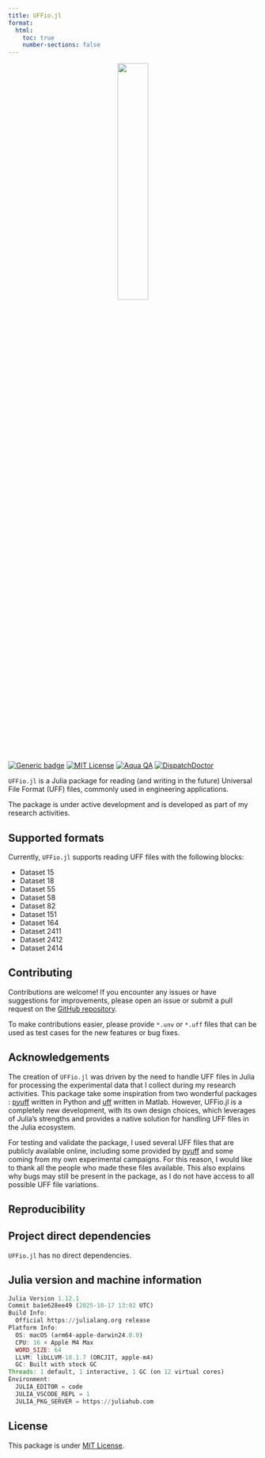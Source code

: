 ---
title: UFFio.jl
format:
  html:
    toc: true
    number-sections: false
---

<center>
    ![](./assets/logo/doclogo.svg){width=35%}
</center>

<br/>

[![Generic badge](https://img.shields.io/badge/Version-0.1.0-cornflowerblue.svg)]()
[![MIT License](https://img.shields.io/badge/License-MIT-forestgreen)](https://github.com/maucejo/elsearticle/blob/main/LICENSE)
[![Aqua QA](https://raw.githubusercontent.com/JuliaTesting/Aqua.jl/master/badge.svg)](https://github.com/JuliaTesting/Aqua.jl)
[![DispatchDoctor](https://img.shields.io/badge/%F0%9F%A9%BA_tested_with-DispatchDoctor.jl-blue?labelColor=white)](https://github.com/MilesCranmer/DispatchDoctor.jl)

`UFFio.jl` is a Julia package for reading (and writing in the future) Universal File Format (UFF) files, commonly used in engineering applications.

::: {.callout-warning}
The package is under active development and is developed as part of my research activities.
:::

## Supported formats
Currently, `UFFio.jl` supports reading UFF files with the following blocks:

* Dataset 15
* Dataset 18
* Dataset 55
* Dataset 58
* Dataset 82
* Dataset 151
* Dataset 164
* Dataset 2411
* Dataset 2412
* Dataset 2414

## Contributing

Contributions are welcome! If you encounter any issues or have suggestions for improvements, please open an issue or submit a pull request on the [GitHub repository](https://github.com/maucejo/UFFio.jl).

To make contributions easier, please provide `*.unv` or `*.uff` files that can be used as test cases for the new features or bug fixes.

## Acknowledgements

The creation of `UFFio.jl` was driven by the need to handle UFF files in Julia for processing the experimental data that I collect during my research activities.
This package take some inspiration from two wonderful packages : [pyuff](https://github.com/pyNastran/puyff) written in Python and [uff](https://github.com/murmlgrmpf/uff) written in Matlab. However, UFFio.jl is a completely new development, with its own design choices, which leverages of Julia's strengths and provides a native solution for handling UFF files in the Julia ecosystem.

For testing and validate the package, I used several UFF files that are publicly available online, including some provided by [pyuff](https://github.com/pyNastran/puyff) and some coming from my own experimental campaigns. For this reason, I would like to thank all the people who made these files available. This also explains why bugs may still be present in the package, as I do not have access to all possible UFF file variations.

## Reproducibility

::: {.callout-note collapse=true appearance="simple" icon=false}

# Project direct dependencies

`UFFio.jl` has no direct dependencies.
:::

::: {.callout-note collapse=true appearance="simple" icon=false}

# Julia version and machine information

```julia
Julia Version 1.12.1
Commit ba1e628ee49 (2025-10-17 13:02 UTC)
Build Info:
  Official https://julialang.org release
Platform Info:
  OS: macOS (arm64-apple-darwin24.0.0)
  CPU: 16 × Apple M4 Max
  WORD_SIZE: 64
  LLVM: libLLVM-18.1.7 (ORCJIT, apple-m4)
  GC: Built with stock GC
Threads: 1 default, 1 interactive, 1 GC (on 12 virtual cores)
Environment:
  JULIA_EDITOR = code
  JULIA_VSCODE_REPL = 1
  JULIA_PKG_SERVER = https://juliahub.com
```
:::

## License

This package is under [MIT License](https://opensource.org/license/mit).